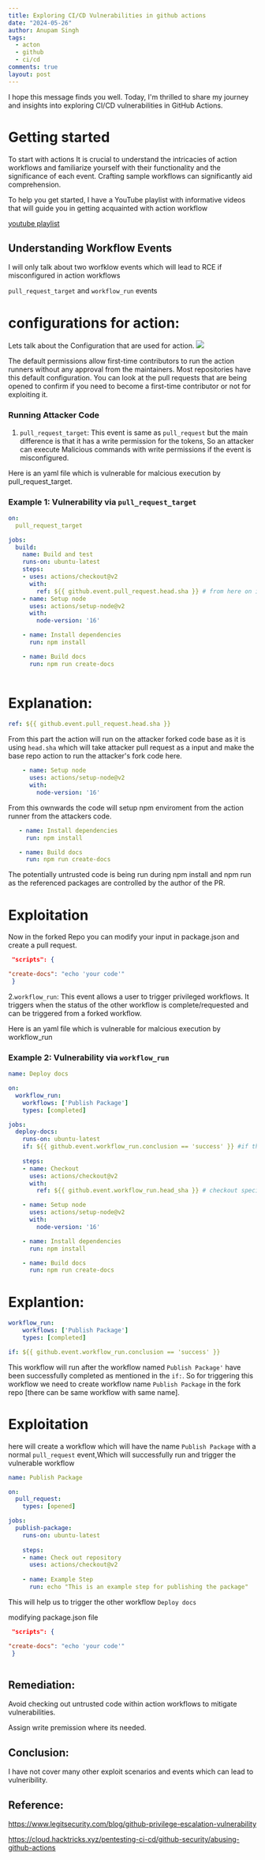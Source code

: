 ```yaml
---
title: Exploring CI/CD Vulnerabilities in github actions
date: "2024-05-26"
author: Anupam Singh
tags:
  - acton
  - github
  - ci/cd
comments: true
layout: post
---
```

I hope this message finds you well. Today, I'm thrilled to share my journey and insights into exploring CI/CD vulnerabilities in GitHub Actions.

# Getting started 

To start with actions It is crucial to understand the intricacies of action workflows and familiarize yourself with their functionality and the significance of each event. Crafting sample workflows can significantly aid comprehension. 

To help you get started, I have a YouTube playlist with informative videos that will guide you in getting acquainted with action workflow

[youtube playlist](https://www.youtube.com/watch?v=-hVG9z0fCac&list=PLArH6NjfKsUhvGHrpag7SuPumMzQRhUKY)


## Understanding Workflow Events


I will only talk about two worfklow events which will lead to RCE if misconfigured in action workflows

`pull_request_target` and `workflow_run` events

# configurations for action:

Lets talk about the Configuration that are used for action.
![](/assets/action.png)


The default permissions allow first-time contributors to run the action runners without any approval from the maintainers. Most repositories have this default configuration. You can look at the pull requests that are being opened to confirm if you need to become a first-time contributor or not for exploiting it.


### Running Attacker Code

1. `pull_request_target`: This event is same as ``pull_request`` but the main difference is that it has a write permission for the tokens, So an attacker can    execute Malicious commands with write permissions if the event is misconfigured.  


Here is an yaml file which is vulnerable for malcious execution by pull_request_target.

### Example 1: Vulnerability via `pull_request_target`

```yml
on:
  pull_request_target

jobs:
  build:
    name: Build and test
    runs-on: ubuntu-latest
    steps:
    - uses: actions/checkout@v2
      with:
        ref: ${{ github.event.pull_request.head.sha }} # from here on it will take the attacker code as it is checking out the untrusted input 
    - name: Setup node
      uses: actions/setup-node@v2
      with:
        node-version: '16'

    - name: Install dependencies
      run: npm install

    - name: Build docs
      run: npm run create-docs
      
```

# Explanation:
```yaml
ref: ${{ github.event.pull_request.head.sha }}
```
From this part the action will run on the attacker forked code base as it is using `head.sha` which will take attacker pull request as a input and make the base repo action to run the attacker's fork code here.

```yaml
    - name: Setup node
      uses: actions/setup-node@v2
      with:
        node-version: '16'
```
From this ownwards the code will setup npm enviroment from the action runner from the attackers code. 
 ```yaml   
    - name: Install dependencies
      run: npm install

    - name: Build docs
      run: npm run create-docs
```

The potentially untrusted code is being run during npm install and npm run as the referenced packages are controlled by the author of the PR.


# Exploitation 
Now in the forked Repo you can modify your input in package.json and create a pull request. 

```json
 "scripts": {

"create-docs": "echo 'your code'"
 }
```

2.`workflow_run`: This event allows a user to trigger privileged workflows. It triggers when the status of the other workflow is complete/requested and can be triggered from a forked workflow.


Here is an yaml file which is vulnerable for malcious execution by workflow_run

### Example 2: Vulnerability via `workflow_run`

```yaml 
name: Deploy docs

on:
  workflow_run:
    workflows: ['Publish Package']
    types: [completed]

jobs:
  deploy-docs:
    runs-on: ubuntu-latest
    if: ${{ github.event.workflow_run.conclusion == 'success' }} #if the workflow is successfully completed then it will start rest of the tasks in the job 
    
    steps:
    - name: Checkout
      uses: actions/checkout@v2
      with:
        ref: ${{ github.event.workflow_run.head_sha }} # checkout specific commit

    - name: Setup node
      uses: actions/setup-node@v2
      with:
        node-version: '16'

    - name: Install dependencies
      run: npm install

    - name: Build docs
      run: npm run create-docs

```
# Explantion:
```yaml
workflow_run:
    workflows: ['Publish Package']
    types: [completed]

if: ${{ github.event.workflow_run.conclusion == 'success' }}
```

This workflow will run after the workflow named `Publish Package'` have been successfully completed as mentioned in the `if:`. So for triggering this
workflow we need to create workflow name `Publish Package` in the fork repo [there can be same workflow with same name]. 

# Exploitation 

here will create a workflow which will have the name `Publish Package` with a normal `pull_request` event,Which will successfully run and trigger the vulnerable 
workflow
```yaml
name: Publish Package

on:
  pull_request:
    types: [opened]

jobs:
  publish-package:
    runs-on: ubuntu-latest
    
    steps:
    - name: Check out repository
      uses: actions/checkout@v2
    
    - name: Example Step
      run: echo "This is an example step for publishing the package"

```

This will help us to trigger the other workflow `Deploy docs`

modifying package.json file 



```json
 "scripts": {

"create-docs": "echo 'your code'"
 }



```
## Remediation:
Avoid checking out untrusted code within action workflows to mitigate vulnerabilities.

Assign write premission where its needed.



## Conclusion:

I have not cover many other exploit scenarios and events which can lead to vulneribility. 


## Reference: 

https://www.legitsecurity.com/blog/github-privilege-escalation-vulnerability

https://cloud.hacktricks.xyz/pentesting-ci-cd/github-security/abusing-github-actions